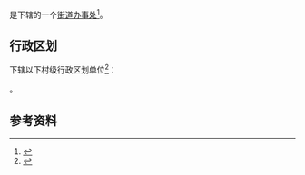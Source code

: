 {{中国乡级行政区|23/12/02/008/000}}

'''{{PAGENAMEBASE}}'''是{{PRC admin/fullname|23/12/02/008/000|3}}下辖的一个[[街道办事处|街道办事处]]<ref>{{PRC admin/ref sgc|{{PRC admin/parent|23/12/02/008/000}}}}</ref>。

== 行政区划 ==
{{PAGENAMEBASE}}下辖以下村级行政区划单位<ref>{{PRC admin/ref sgc|23/12/02/008/000}}</ref>：

{{PRC admin/children|23/12/02/008/000}}。

== 参考资料 ==
{{reflist}}

{{黑龙江行政区划小作品}}
{{PRC admin/navcat|23/12/02/008/000}}